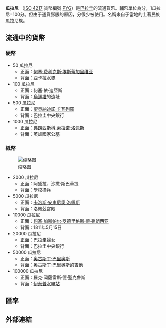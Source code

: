'''瓜拉尼''' （[[ISO_4217|ISO 4217]] 貨幣編號 [[PYG|PYG]]）是[[巴拉圭|巴拉圭]]的流通貨幣。輔幣單位為分，1瓜拉尼=100分。但由于通貨膨脹的原因，分很少被使用。名稱來自于當地的土著民族瓜拉尼族。

==流通中的貨幣==
===硬幣===
*50 瓜拉尼
**正面：[[何塞·费利克斯·埃斯蒂加里维亚|何塞·费利克斯·埃斯蒂加里维亚]]
**背面：亞卡拉[[水壩|水壩]]
*100 瓜拉尼
**正面：何塞·依·迪亞斯
**背面：[[烏邁塔_(巴拉圭)|烏邁塔]]的遺址
*500 瓜拉尼
**正面：聖[[貝納迪諾·卡瓦列羅|貝納迪諾·卡瓦列羅]]
**背面：巴拉圭中央銀行
*1000 瓜拉尼
**正面：[[弗朗西斯科·索拉诺·洛佩斯|弗朗西斯科·索拉诺·洛佩斯]]
**背面：英雄國家公墓

===紙幣===
[[File:Paraguayan_guarani_banknote_set.jpg|缩略图]]
*2000 瓜拉尼
**正面：阿黛拉、沙撒·斯巴華提
**背面：學校操兵
*5000 瓜拉尼
**正面：[[卡洛斯·安東尼奧·洛佩斯|卡洛斯·安東尼奧·洛佩斯]]
**背面：洛佩茲宮殿
*10000 瓜拉尼
**正面：[[何塞·加斯帕尔·罗德里格斯·德·弗朗西亚|何塞·加斯帕尔·罗德里格斯·德·弗朗西亚]]
**背面：1811年5月15日
*20000 瓜拉尼
**正面：巴拉圭婦女
**背面：巴拉圭中央銀行
*50000 瓜拉尼
**正面：[[奥古斯丁·巴里奥斯|奥古斯丁·巴里奥斯]]
**背面：[[奥古斯丁·巴里奥斯|奥古斯丁·巴里奥斯]]的[[吉他|吉他]]
*100000 瓜拉尼
**正面：羅克·岡薩雷斯·德·聖克魯斯
**背面：[[伊泰普水电站|伊泰普水电站]]

== 匯率 ==
{{Exchange Rate|PYG}}
== 外部連結 ==
{{Standard numismatics external links
| world_coin_gallery_1_url  = Paraguay
| world_coin_gallery_1_name = Paraguay
| banknote_world_1_url      = paraguay
| banknote_world_1_name     = Paraguay
| dollarization_1_url       = 
| dollarization_1_name      = 
| gfd_1_url                 = Paraguay
| gfd_1_name                = Paraguay
| gfd_data_1_url            = 6146
| gfd_data_1_name           = Paraguay Guarani
| show_gfd_excel            = Y
}}
{{巴拉圭专题}}
{{Currencies of the Americas}}
{{Currency signs}}
{{Authority control}}